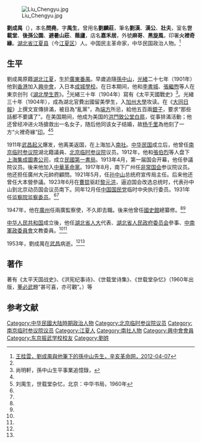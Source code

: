 [[File:Liu_Chengyu.jpg|thumb]]

'''劉成禺'''（{{bd|1876年||1953年|}}），本名'''問堯'''，字'''禺生'''，曾用名'''劉麟莊'''，筆名'''劉漢'''、'''漢公'''、'''壯夫'''，室名'''世載堂'''、'''後孫公園'''、'''避暑山莊'''、'''蔭廬'''，店名'''嘉禾居'''，外號'''麻哥'''、'''黑旋風'''，印署'''火裡奇緣'''。[[湖北省|湖北省]][[江夏县|江夏县]]（今[[江夏区|江夏区]]）人。中国民主革命家，中华民国政治人物。<ref name=wgy>[http://big5.xhgmw.org/archive-58086.shtml 王桂雲，劉成禺與他筆下的孫中山先生，辛亥革命网，2012-04-07]{{dead link|date=2017年11月 |bot=InternetArchiveBot |fix-attempted=yes }}</ref>

== 生平 ==
劉成禺原籍[[湖北|湖北]][[江夏|江夏]]，生於[[廣東|廣東]][[番禺区|番禺]]。早歲追隨[[孫中山|孫中山]]，[[光緒|光緒]]二十七年（1901年）他到[[香港|香港]]加入[[興中會|興中會]]，入日本[[成城學校|成城學校]]。在日本期间，他和[[李書城|李書城]]、[[張繼煦|張繼煦]]等人在東京创刊《[[湖北學生界|湖北學生界]]》。<ref name=wgy/>光緒三十年（1904年）寫有《太平天國戰史》<ref>尚明軒，孫中山生平事業追憶錄，</ref>。光緒三十年（1904年），成為湖北官費出國留美學生，入[[加州大學|加州大學]]攻读。在《[[大同日報|大同日報]]》上撰文宣傳排滿，被目為“亂黨”，為[[端方|端方]]所忌，給他五百兩[[銀子|銀子]]，要求“那些話都不要講了”。在美国期间，他成为美国的[[洪門|洪門]][[致公堂|致公堂]][[白扇|白扇]]，從事排滿活動；他还曾经冲进火场搶救出一名女子，随后他同该女子结婚，故[[楊千里_(1880年)|杨千里]]為他刻了一方“火裡奇緣”[[印|印]]。<ref name=wgy/><ref name=szt>刘禺生，世载堂杂忆，北京：中华书局，1960年</ref>

1911年[[武昌起义|武昌起义]]爆发，他离美返国，在上海加入[[南社|南社]]。[[中华民国|中华民国]]成立后，他曾任[[南京临时参议院|南京临时参议院]]湖北籍議員、[[北京临时参议院|北京临时参议院]]议员。1912年，他和[[張伯烈|張伯烈]]等人盘下[[上海|上海]][[集成圖書公司|集成圖書公司]]，成立[[民國第一書局|民國第一書局]]。1913年4月，第一届国会开幕，他任參議院议员。後来他加入[[中華革命黨|中華革命黨]]。1917年8月，南下广州任[[非常国会|非常国会]]参议院议员。他还担任廣州大元帥府顧問。1921年5月，任[[孙中山|孙中山]]总统府宣传局主任。后来他还曾任大本營參議。1923年6月在[[曹锟|曹锟]]驱赶[[黎元洪|黎元洪]]，逼迫国会改选总统时，代表孙中山到北京动员国会议员南下。同年12月任[[中国国民党|中国国民党]]临时中央执行委员。1931年任[[监察院|监察院]][[监察委员|监察委员]]。<ref name=wgy/><ref name=szt/>

1947年，他在[[廣州|廣州]]任兩廣監察使，不久即去職。後来他曾任[[國史館|國史館]]總纂修。<ref name=wgy/><ref name=szt/>

[[中华人民共和国|中华人民共和国]]成立後，他任[[湖北省人大|湖北省人大]]代表、[[湖北省人民政府委员会|湖北省人民政府委员会]]參事、[[中南軍政委員會|中南軍政委員會]]文教委員。<ref name=wgy/><ref name=szt/>

1953年，劉成禺在[[武昌|武昌]]病逝。<ref name=wgy/><ref name=szt/>

==著作==
著有《太平天国战史》、《洪宪纪事诗》、《世载堂诗集》、《世载堂杂忆》（1960年出版，[[董必武|董必武]]題“甚可喜，亦可觀”。）等

==参考文献==
<div class="references-small">
<references />
</div>

{{第一次北京臨時參議院}}
{{行憲前監察委員}}
{{DEFAULTSORT:L}}
[[Category:中华民國大陆時期政治人物|Category:中华民國大陆時期政治人物]]
[[Category:北京临时参议院议员|Category:北京临时参议院议员]]
[[Category:南京临时参议院议员|Category:南京临时参议院议员]]
[[Category:江夏人|Category:江夏人]]
[[Category:南社人物|Category:南社人物]]
[[Category:興中會會員|Category:興中會會員]]
[[Category:东京振武学校校友|Category:东京振武学校校友]]
[[Category:劉姓|Category:劉姓]]